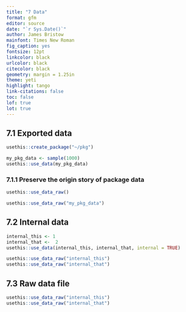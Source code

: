 ```yaml
---
title: "7 Data"
format: gfm
editor: source
date: "`r Sys.Date()`"
author: James Bristow
mainfont: Times New Roman
fig_caption: yes
fontsize: 12pt
linkcolor: black
urlcolor: black
citecolor: black
geometry: margin = 1.25in
theme: yeti
highlight: tango
link-citations: false
toc: false
lof: true
lot: true
---
```


##  7.1 Exported data

```r
usethis::create_package("~/pkg")
```

```r
my_pkg_data <- sample(1000)
usethis::use_data(my_pkg_data)
```

###  7.1.1 Preserve the origin story of package data

```r
usethis::use_data_raw()

usethis::use_data_raw("my_pkg_data")
```

##  7.2 Internal data

```r

internal_this <- 1
internal_that <-  2 
usethis::use_data(internal_this, internal_that, internal = TRUE)
```

```r

usethis::use_data_raw("internal_this")
usethis::use_data_raw("internal_that")
```

##  7.3 Raw data file

```r

usethis::use_data_raw("internal_this")
usethis::use_data_raw("internal_that")
```
